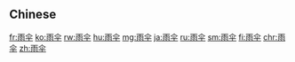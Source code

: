 {{also|雨傘}}
==Chinese==
{{zh-see|雨傘}}

[[fr:雨伞]]
[[ko:雨伞]]
[[rw:雨伞]]
[[hu:雨伞]]
[[mg:雨伞]]
[[ja:雨伞]]
[[ru:雨伞]]
[[sm:雨伞]]
[[fi:雨伞]]
[[chr:雨伞]]
[[zh:雨伞]]